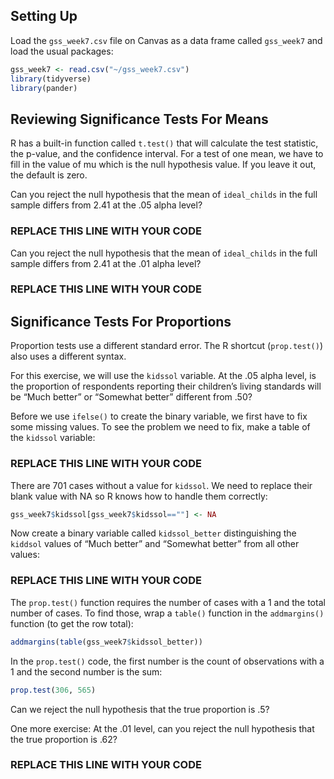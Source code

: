 ## Setting Up

Load the `gss_week7.csv` file on Canvas as a data frame called `gss_week7` and load the usual packages:

```r
gss_week7 <- read.csv("~/gss_week7.csv")
library(tidyverse)
library(pander)
```


## Reviewing Significance Tests For Means 

R has a built-in function called `t.test()` that will calculate the test statistic, the p-value, and the confidence interval. For a test of one mean, we have to fill in the value of mu which is the null hypothesis value. If you leave it out, the default is zero.

Can you reject the null hypothesis that the mean of `ideal_childs` in the full sample differs from 2.41 at the .05 alpha level?

### REPLACE THIS LINE WITH YOUR CODE ###

Can you reject the null hypothesis that the mean of `ideal_childs` in the full sample differs from 2.41 at the .01 alpha level?

### REPLACE THIS LINE WITH YOUR CODE ###


## Significance Tests For Proportions

Proportion tests use a different standard error. The R shortcut (`prop.test()`) also uses a different syntax.

For this exercise, we will use the `kidssol` variable. At the .05 alpha level, is the proportion of respondents reporting their children's living standards will be "Much better" or "Somewhat better" different from .50?

Before we use `ifelse()` to create the binary variable, we first have to fix some missing values. To see the problem we need to fix, make a table of the `kidssol` variable:

### REPLACE THIS LINE WITH YOUR CODE ###

There are 701 cases without a value for `kidssol`. We need to replace their blank value with NA so R knows how to handle them correctly:

```r
gss_week7$kidssol[gss_week7$kidssol==""] <- NA
```

Now create a binary variable called `kidssol_better` distinguishing the `kiddsol` values of "Much better" and "Somewhat better" from all other values:

### REPLACE THIS LINE WITH YOUR CODE ###

The `prop.test()` function requires the number of cases with a 1 and the total number of cases. To find those, wrap a `table()` function in the `addmargins()` function (to get the row total):

```r
addmargins(table(gss_week7$kidssol_better))
```

In the `prop.test()` code, the first number is the count of observations with a 1 and the second number is the sum:

```r
prop.test(306, 565)
```

Can we reject the null hypothesis that the true proportion is .5?

One more exercise: At the .01 level, can you reject the null hypothesis that the true proportion is .62?

### REPLACE THIS LINE WITH YOUR CODE ###
